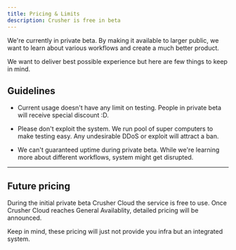 ```yaml
---
title: Pricing & Limits
description: Crusher is free in beta
---
```



We're currently in private beta. By making it available to larger public, we want to learn about various workflows and create a much better product.

 We want to deliver best possible experience but here are few things to keep in mind.


## Guidelines

- Current usage doesn't have any limit on testing. People in private beta will receive special discount :D.

- Please don't exploit the system. We run pool of super computers to make testing easy. Any undesirable DDoS or exploit will attract a ban.

- We can't guaranteed uptime during private beta. While we're learning more about different workflows, system might get disrupted.


---

## Future pricing

During the initial private beta Crusher Cloud the service is free to use. Once Crusher Cloud reaches General Availablity, detailed pricing will be announced.

Keep in mind, these pricing will just not provide you infra but an integrated system.